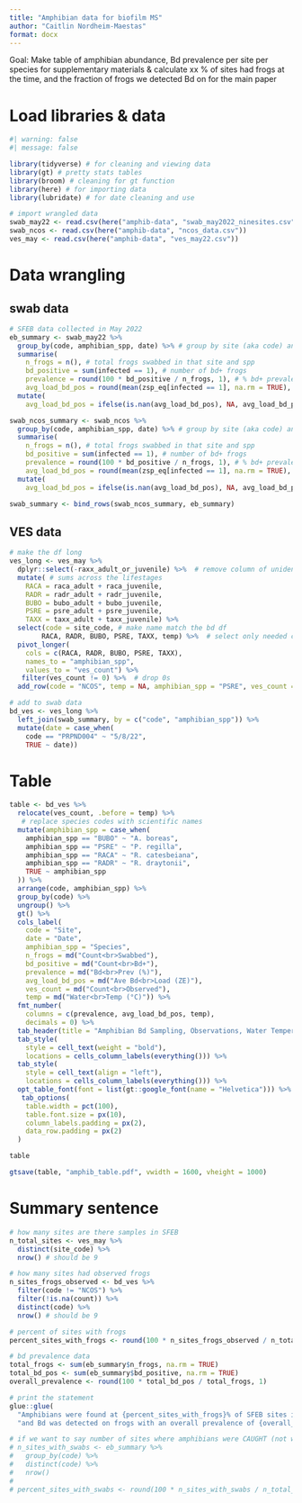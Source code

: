 ```yaml
---
title: "Amphibian data for biofilm MS"
author: "Caitlin Nordheim-Maestas"
format: docx
---
```


Goal: Make table of amphibian abundance, Bd prevalence per site per species for supplementary materials & calculate xx % of sites had frogs at the time, and the fraction of frogs we detected Bd on for the main paper

# Load libraries & data

```r
#| warning: false
#| message: false

library(tidyverse) # for cleaning and viewing data
library(gt) # pretty stats tables
library(broom) # cleaning for gt function
library(here) # for importing data
library(lubridate) # for date cleaning and use

# import wrangled data
swab_may22 <- read.csv(here("amphib-data", "swab_may2022_ninesites.csv"))
swab_ncos <- read.csv(here("amphib-data", "ncos_data.csv"))
ves_may <- read.csv(here("amphib-data", "ves_may22.csv"))
```

# Data wrangling

## swab data

```r
# SFEB data collected in May 2022
eb_summary <- swab_may22 %>% 
  group_by(code, amphibian_spp, date) %>% # group by site (aka code) and species
  summarise(
    n_frogs = n(), # total frogs swabbed in that site and spp
    bd_positive = sum(infected == 1), # number of bd+ frogs
    prevalence = round(100 * bd_positive / n_frogs, 1), # % bd+ prevalence
    avg_load_bd_pos = round(mean(zsp_eq[infected == 1], na.rm = TRUE), 2)) %>% # avg load for bd+ frogs only
  mutate(
    avg_load_bd_pos = ifelse(is.nan(avg_load_bd_pos), NA, avg_load_bd_pos))  # replace nan with na if no bd+ frogs

swab_ncos_summary <- swab_ncos %>% 
  group_by(code, amphibian_spp, date) %>% # group by site (aka code) and species
  summarise(
    n_frogs = n(), # total frogs swabbed in that site and spp
    bd_positive = sum(infected == 1), # number of bd+ frogs
    prevalence = round(100 * bd_positive / n_frogs, 1), # % bd+ prevalence
    avg_load_bd_pos = round(mean(zsp_eq[infected == 1], na.rm = TRUE), 2)) %>% # avg load for bd+ frogs only
  mutate(
    avg_load_bd_pos = ifelse(is.nan(avg_load_bd_pos), NA, avg_load_bd_pos))  # replace nan with na if no bd+ frogs

swab_summary <- bind_rows(swab_ncos_summary, eb_summary)
```

## VES data

```r
# make the df long
ves_long <- ves_may %>%
  dplyr::select(-raxx_adult_or_juvenile) %>%  # remove column of unidentified ranids
  mutate( # sums across the lifestages
    RACA = raca_adult + raca_juvenile,
    RADR = radr_adult + radr_juvenile,
    BUBO = bubo_adult + bubo_juvenile,
    PSRE = psre_adult + psre_juvenile,
    TAXX = taxx_adult + taxx_juvenile) %>%
  select(code = site_code, # make name match the bd df
        RACA, RADR, BUBO, PSRE, TAXX, temp) %>%  # select only needed columns
  pivot_longer(
    cols = c(RACA, RADR, BUBO, PSRE, TAXX),
    names_to = "amphibian_spp",
    values_to = "ves_count") %>% 
   filter(ves_count != 0) %>%  # drop 0s
  add_row(code = "NCOS", temp = NA, amphibian_spp = "PSRE", ves_count = NA) # add a row for NCOS so it will left join

# add to swab data
bd_ves <- ves_long %>%
  left_join(swab_summary, by = c("code", "amphibian_spp")) %>% 
  mutate(date = case_when(
    code == "PRPND004" ~ "5/8/22",
    TRUE ~ date))
```

# Table

```r
table <- bd_ves %>%
  relocate(ves_count, .before = temp) %>% 
   # replace species codes with scientific names
  mutate(amphibian_spp = case_when(
    amphibian_spp == "BUBO" ~ "A. boreas",
    amphibian_spp == "PSRE" ~ "P. regilla",
    amphibian_spp == "RACA" ~ "R. catesbeiana",
    amphibian_spp == "RADR" ~ "R. draytonii",
    TRUE ~ amphibian_spp 
  )) %>%
  arrange(code, amphibian_spp) %>%
  group_by(code) %>%
  ungroup() %>%
  gt() %>%
  cols_label(
    code = "Site",
    date = "Date",
    amphibian_spp = "Species",
    n_frogs = md("Count<br>Swabbed"),
    bd_positive = md("Count<br>Bd+"),
    prevalence = md("Bd<br>Prev (%)"),
    avg_load_bd_pos = md("Ave Bd<br>Load (ZE)"),
    ves_count = md("Count<br>Observed"),
    temp = md("Water<br>Temp (°C)")) %>%
  fmt_number(
    columns = c(prevalence, avg_load_bd_pos, temp),
    decimals = 0) %>%
  tab_header(title = "Amphibian Bd Sampling, Observations, Water Temperature (May 2022)") %>%
  tab_style(
    style = cell_text(weight = "bold"),
    locations = cells_column_labels(everything())) %>%
  tab_style(
    style = cell_text(align = "left"),
    locations = cells_column_labels(everything())) %>% 
  opt_table_font(font = list(gt::google_font(name = "Helvetica"))) %>% 
   tab_options(
    table.width = pct(100),
    table.font.size = px(10),   
    column_labels.padding = px(2),
    data_row.padding = px(2)
  )

table

gtsave(table, "amphib_table.pdf", vwidth = 1600, vheight = 1000)
```

# Summary sentence

```r
# how many sites are there samples in SFEB
n_total_sites <- ves_may %>%
  distinct(site_code) %>%
  nrow() # should be 9

# how many sites had observed frogs
n_sites_frogs_observed <- bd_ves %>%
  filter(code != "NCOS") %>%
  filter(!is.na(count)) %>%
  distinct(code) %>%
  nrow() # should be 9

# percent of sites with frogs
percent_sites_with_frogs <- round(100 * n_sites_frogs_observed / n_total_sites, 1)

# bd prevalence data
total_frogs <- sum(eb_summary$n_frogs, na.rm = TRUE)
total_bd_pos <- sum(eb_summary$bd_positive, na.rm = TRUE)
overall_prevalence <- round(100 * total_bd_pos / total_frogs, 1)

# print the statement
glue::glue(
  "Amphibians were found at {percent_sites_with_frogs}% of SFEB sites in May 2022, ",
  "and Bd was detected on frogs with an overall prevalence of {overall_prevalence}% (n = {total_frogs} amphibians).")

# if we want to say number of sites where amphibians were CAUGHT (not what was asked)
# n_sites_with_swabs <- eb_summary %>%
#   group_by(code) %>%
#   distinct(code) %>%
#   nrow()
# 
# percent_sites_with_swabs <- round(100 * n_sites_with_swabs / n_total_sites, 1)
```

